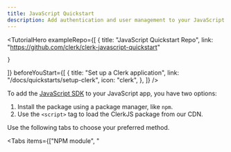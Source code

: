 ```yaml
---
title: JavaScript Quickstart
description: Add authentication and user management to your JavaScript app with Clerk.
---
```


<TutorialHero
  exampleRepo={[
    {
      title: "JavaScript Quickstart Repo",
      link: "https://github.com/clerk/clerk-javascript-quickstart"

    }
  ]}
  beforeYouStart={[
    {
      title: "Set up a Clerk application",
      link: "/docs/quickstarts/setup-clerk",
      icon: "clerk",
    },
  ]}
/>

To add the [JavaScript SDK](/docs/references/javascript/overview) to your JavaScript app, you have two options:

1. Install the package using a package manager, like `npm`.
1. Use the `<script>` tag to load the ClerkJS package from our CDN.

Use the following tabs to choose your preferred method.

<Tabs items={["NPM module", "<script>"]}>
  {  /* NPM module tab */}

  <Tab>
    <Steps>
      ## Set up a JavaScript app using Vite

      To install Clerk's JavaScript SDK, you need to use a bundler like [Vite](https://vitejs.dev/) or [Webpack](https://webpack.js.org/).

      For this tutorial, run the following commands to create a JavaScript app using [Vite](https://vitejs.dev/guide/#scaffolding-your-first-vite-project). From the prompts, choose the **Vanilla** framework, and then choose the **JavaScript** variant.

      <CodeBlockTabs options={["npm", "yarn", "pnpm", "bun"]}>
        ```bash {{ filename: 'terminal' }}
        npm create vite@latest clerk-javascript
        cd clerk-javascript
        npm install
        npm run dev
        ```

        ```bash {{ filename: 'terminal' }}
        yarn create vite clerk-javascript
        cd clerk-javascript
        yarn install
        yarn dev
        ```

        ```bash {{ filename: 'terminal' }}
        pnpm create vite clerk-javascript
        cd clerk-javascript
        pnpm install
        pnpm dev
        ```

        ```bash {{ filename: 'terminal' }}
        bun create vite clerk-javascript
        cd clerk-javascript
        bun install
        bun dev
        ```
      </CodeBlockTabs>

      ## Install `@clerk/clerk-js`

      Run the following command to add the JavaScript SDK to your project:

      <CodeBlockTabs options={["npm", "yarn", "pnpm", "bun"]}>
        ```bash {{ filename: 'terminal' }}
        npm install @clerk/clerk-js
        ```

        ```bash {{ filename: 'terminal' }}
        yarn add @clerk/clerk-js
        ```

        ```bash {{ filename: 'terminal' }}
        pnpm add @clerk/clerk-js
        ```

        ```bash {{ filename: 'terminal' }}
        bun add @clerk/clerk-js
        ```
      </CodeBlockTabs>

      ## Set your Clerk API keys

      It's recommended to use environment variables to store your Clerk Publishable Key. In JavaScript projects, you can add these values in an `.env` file and load them into your app using a package like [`dotenv`](https://www.npmjs.com/package/dotenv). For Vite projects, environment variables in an `.env` file at the project root are automatically accessible through the [`import.meta.env` object](https://vitejs.dev/guide/env-and-mode.html#env-variables).

      <SignedIn>
        Add your Clerk Publishable Key to your `.env` file. It can always be retrieved from the [**API keys**](https://dashboard.clerk.com/last-active?path=api-keys) page in the Clerk Dashboard.
      </SignedIn>

      <SignedOut>
        1. In the Clerk Dashboard, navigate to the [**API keys**](https://dashboard.clerk.com/last-active?path=api-keys) page.
        1. In the **Quick Copy** section, copy your Clerk Publishable Key.
        1. Paste your key into your `.env` file.

        The final result should resemble the following:
      </SignedOut>

      ```env {{ filename: '.env' }}
      VITE_CLERK_PUBLISHABLE_KEY={{pub_key}}
      ```

      In your `main.js` file, import the Publishable Key using Vite's `import.meta.env` object.

      ```js {{ filename: 'main.js' }}
      const clerkPubKey = import.meta.env.VITE_CLERK_PUBLISHABLE_KEY
      ```

      ## Initialize Clerk

      To initialize Clerk, import the `Clerk` class and instantiate it with your Clerk Publishable Key. Then, call the `load()` method, as shown in the following example:

      ```js {{ filename: 'main.js' }}
      import { Clerk } from '@clerk/clerk-js'

      const publishableKey = import.meta.env.VITE_CLERK_PUBLISHABLE_KEY

      const clerk = new Clerk(publishableKey)
      await clerk.load({
        // Set load options here
      })
      ```

      > [!NOTE]
      > Calling the `load()` method initializes Clerk. For more information on the `load()` method and what options you can pass to it, see the [reference documentation](/docs/references/javascript/clerk#load).

      ## Add Clerk components to your app

      Clerk's [prebuilt components](/docs/reference/components/overview) are the easiest way to add authentication and user management to your app. They come styled out-of-the-box and are customizable to fit your app's design.

      To get started, add the following components to your app:

      - [`<SignIn />`](/docs/components/authentication/sign-in): Renders a user interface for signing in.
      - [`<UserButton />`](/docs/components/user/user-button): Shows the signed-in user's avatar. Selecting it opens a dropdown menu with account management options.

      Your `main.js` file should look something like this:

      ```js {{ filename: 'main.js' }}
      import { Clerk } from '@clerk/clerk-js'

      const clerkPubKey = import.meta.env.VITE_CLERK_PUBLISHABLE_KEY

      const clerk = new Clerk(clerkPubKey)
      await clerk.load()

      if (clerk.isSignedIn) {
        document.getElementById('app').innerHTML = `
          <div id="user-button"></div>
        `

        const userButtonDiv = document.getElementById('user-button')

        clerk.mountUserButton(userButtonDiv)
      } else {
        document.getElementById('app').innerHTML = `
          <div id="sign-in"></div>
        `

        const signInDiv = document.getElementById('sign-in')

        clerk.mountSignIn(signInDiv)
      }
      ```

      And your `index.html` file should look something like this:

      ```html {{ filename: 'index.html' }}
      <!doctype html>
      <html lang="en">
        <head>
          <meta charset="UTF-8" />
          <link rel="icon" type="image/svg+xml" href="/vite.svg" />
          <meta name="viewport" content="width=device-width, initial-scale=1.0" />
          <title>Vite App</title>
        </head>
        <body>
          <div id="app"></div>
          <script type="module" src="/main.js"></script>
        </body>
      </html>
      ```

      ## Create your first user

      Run your project with the following command:

      <CodeBlockTabs options={["npm", "yarn", "pnpm", "bun"]}>
        ```bash {{ filename: 'terminal' }}
        npm run dev
        ```

        ```bash {{ filename: 'terminal' }}
        yarn dev
        ```

        ```bash {{ filename: 'terminal' }}
        pnpm dev
        ```

        ```bash {{ filename: 'terminal' }}
        bun dev
        ```
      </CodeBlockTabs>

      Now visit your app's homepage at [`http://localhost:5173`](http://localhost:5173). Sign up to create your first user.
    </Steps>
  </Tab>

  {  /* <script> tag tab */}

  <Tab>
    <Steps>
      ## Add the SDK using a `<script>` tag

      This `<script>` tag will load Clerk's JavaScript SDK from our CDN and initialize it with your Clerk **Publishable Key** and **Frontend API URL**. It should be placed before any other `<script>` tags that use the JavaScript SDK.

      1. In the Clerk Dashboard, navigate to the [**API keys**](https://dashboard.clerk.com/last-active?path=api-keys) page.
      1. In the **Quick Copy** section, select **JavaScript** from the dropdown menu.
      1. Copy the `<script>` tag and paste it into your HTML file, as shown in the following example:

      ```html {{ filename: 'index.html' }}
      <!-- Rest of your HTML file -->

      <script
        async
        crossorigin="anonymous"
        data-clerk-publishable-key="{{pub_key}}"
        src="https://{{fapi_url}}/npm/@clerk/clerk-js@5/dist/clerk.browser.js"
        type="text/javascript"
      ></script>
      ```

      ## Listen for the `load` event

      Below the `<script`> tag that initializes the SDK, create another `<script>` tag that listens for the `load` event and call Clerk's [`load()`](/docs/references/javascript/clerk#load) method to load the SDK, as shown in the following example:

      ```html {{ filename: 'index.html' }}
      <!-- Rest of your HTML file -->

      <script>
        window.addEventListener('load', async function () {
          await Clerk.load()

          console.log('ClerkJS is loaded')
        })
      </script>
      ```

      ## Allow users to sign in or out

      Clerk's [prebuilt components](/docs/reference/components/overview) are the easiest way to add authentication and user management to your app. They come styled out-of-the-box and are customizable to fit your app's design.

      To get started, you will use:

      - [`<SignIn />`](/docs/components/authentication/sign-in): renders a user interface for signing in.
      - [`<UserButton />`](/docs/components/user/user-button): Shows the signed-in user's avatar. Selecting it opens a dropdown menu with account management options.

      ```html {{ filename: 'index.html' }}
      <div id="app"></div>

      <!-- Initialize Clerk with your
      Clerk Publishable Key and Frontend API URL -->
      <script
        async
        crossorigin="anonymous"
        data-clerk-publishable-key="{{pub_key}}"
        src="https://{{fapi_url}}/npm/@clerk/clerk-js@latest/dist/clerk.browser.js"
        type="text/javascript"
      ></script>

      <script>
        window.addEventListener('load', async function () {
          await Clerk.load()

          if (clerk.isSignedIn) {
            document.getElementById('app').innerHTML = `
              <div id="user-button"></div>
            `

            const userButtonDiv = document.getElementById('user-button')

            Clerk.mountUserButton(userButtonDiv)
          } else {
            document.getElementById('app').innerHTML = `
              <div id="sign-in"></div>
            `

            const signInDiv = document.getElementById('sign-in')

            Clerk.mountSignIn(signInDiv)
          }
        })
      </script>
      ```
    </Steps>
  </Tab>
</Tabs>

## More resources

<Cards>
  - [Clerk class reference](/docs/references/javascript/clerk)
  - Learn more about the `Clerk` class and how to use it.

  ---

  - [Prebuilt components](/docs/reference/components/overview)
  - Learn more about Clerk's suite of components that let you quickly add authentication to your app.

  ---

  - [Customization & localization](/docs/customization/overview)
  - Learn how to customize and localize Clerk components.

  ---

  - [JavaScript SDK Reference](/docs/references/javascript/overview)
  - Learn more about additional JavaScript methods.
</Cards>
